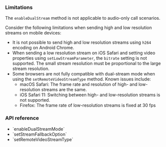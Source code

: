 <PlatformWrapper platform="web">

### Limitations

The `enableDualStream` method is not applicable to audio-only call scenarios.

Consider the following limitations when sending high and low resolution streams on mobile devices:

- It is not possible to send high and low resolution streams using `h264` encoding on Android Chrome.
- When sending a low resolution stream on iOS Safari and setting video properties using `setLowStreamParameter`, the `bitrate` setting is not supported. The small stream resolution must be proportional to the large stream resolution.
- Some browsers are not fully compatible with dual-stream mode when using the `setRemoteVideoStreamType` method. Known issues include:
    - macOS Safari: The frame rate and resolution of high- and low-resolution streams are the same.
    - iOS Safari 11: Switching between high- and low-resolution streams is not supported.
    - Firefox: The frame rate of low-resolution streams is fixed at 30 fps

### API reference

- <Link to="{{Global.API_REF_WEB_ROOT}}/interfaces/iagorartcclient.html#enabledualstream">`enableDualStreamMode`</Link>
- <Link to="{{Global.API_REF_WEB_ROOT}}/interfaces/iagorartcclient.html#setstreamfallbackoption">`setStreamFallbackOption`</Link>
- <Link to="{{Global.API_REF_WEB_ROOT}}/interfaces/iagorartcclient.html#setremotevideostreamtype">`setRemoteVideoStreamType`</Link>

</PlatformWrapper>
